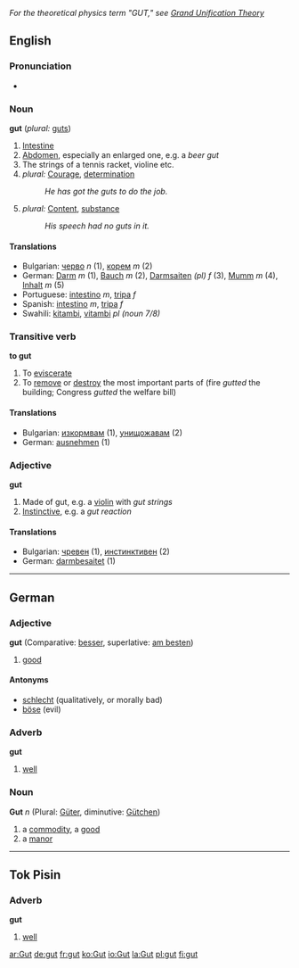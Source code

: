 ''For the theoretical physics term "GUT," see [[Grand Unification Theory]]''

==English==
===Pronunciation===
*{{audio|En-us-inlandnorth-gut.ogg|Audio (US-Inland North)}}
===Noun===
'''gut''' (''plural:'' [[guts]])

# [[Intestine]]
# [[Abdomen]], especially an enlarged one, e.g. a ''beer gut''
# The strings of a tennis racket, violine etc.
# ''plural:'' [[Courage]], [[determination]]
#: ''He has got the guts to do the job.''
# ''plural:'' [[Content]], [[substance]]
#: ''His speech had no guts in it.''

====Translations====
*Bulgarian: [[черво]] ''n'' (1), [[корем]] ''m'' (2)
*German: [[Darm]] ''m'' (1), [[Bauch]] ''m'' (2), [[Darmsaiten]] ''(pl)'' ''f'' (3), [[Mumm]] ''m'' (4), [[Inhalt]] ''m'' (5)
*Portuguese: [[intestino]] ''m'', [[tripa]] ''f''
*Spanish: [[intestino]] ''m'', [[tripa]] ''f''
*Swahili: [[kitambi]], [[vitambi]] ''pl (noun 7/8)''

===Transitive verb===
'''to gut'''

# To [[eviscerate]]
# To [[remove]] or [[destroy]] the most important parts of (fire ''gutted'' the building; Congress ''gutted'' the welfare bill)

====Translations====
*Bulgarian: [[изкормвам]] (1), [[унищожавам]] (2)
*German: [[ausnehmen]] (1) 

===Adjective===
'''gut'''

# Made of gut, e.g. a [[violin]] with ''gut strings''
# [[Instinctive]], e.g. a ''gut reaction''

====Translations====
*Bulgarian: [[чревен]] (1), [[инстинктивен]] (2)
*German: [[darmbesaitet]] (1)

----

==German==
===Adjective===
'''gut''' (Comparative: [[besser]], superlative: [[am besten]])

# [[good]]

====Antonyms====
*[[schlecht]] (qualitatively, or morally bad)
*[[böse]] (evil)

===Adverb===
'''gut'''

# [[well]]

===Noun===
'''Gut''' ''n'' (Plural: [[Güter]], diminutive: [[Gütchen]])

# a [[commodity]], a [[good]]
# a [[manor]]

----

==Tok Pisin==
===Adverb===
'''gut'''

# [[well]]

[[ar:Gut]]
[[de:gut]]
[[fr:gut]]
[[ko:Gut]]
[[io:Gut]]
[[la:Gut]]
[[pl:gut]]
[[fi:gut]]